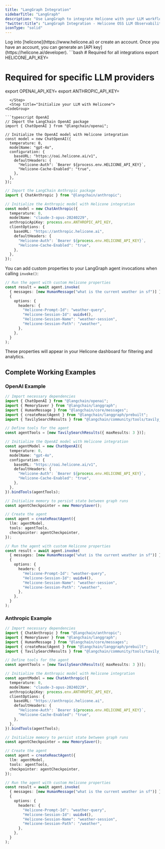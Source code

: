```yaml
---
title: "LangGraph Integration"
sidebarTitle: "LangGraph"
description: "Use LangGraph to integrate Helicone with your LLM workflows."
"twitter:title": "LangGraph Integration - Helicone OSS LLM Observability"
iconType: "solid"
---
```


<Steps title="LangGraph Integration">
  <Step title="Create an account + Generate an API Key">
    Log into [helicone](https://www.helicone.ai) or create an account. Once you have an account, you
    can generate an [API key](https://helicone.ai/developer).
  </Step>
  <Step title="Set required API keys as environment variables">
```bash
# Required for all integrations
export HELICONE_API_KEY=<your Helicone API key>

# Required for specific LLM providers

export OPENAI_API_KEY=<your OpenAI API key>
export ANTHROPIC_API_KEY=<your Anthropic API key>
```
  </Step>
  <Step title="Initialize your LLM with Helicone">
<CodeGroup>

```typescript OpenAI
// Import the LangChain OpenAI package
import { ChatOpenAI } from "@langchain/openai";

// Initialize the OpenAI model with Helicone integration
const model = new ChatOpenAI({
  temperature: 0,
  modelName: "gpt-4o",
  configuration: {
    baseURL: "https://oai.helicone.ai/v1",
    defaultHeaders: {
      "Helicone-Auth": `Bearer ${process.env.HELICONE_API_KEY}`,
      "Helicone-Cache-Enabled": "true",
    },
  },
});
```

```typescript Anthropic
// Import the LangChain Anthropic package
import { ChatAnthropic } from "@langchain/anthropic";

// Initialize the Anthropic model with Helicone integration
const model = new ChatAnthropic({
  temperature: 0,
  modelName: "claude-3-opus-20240229",
  anthropicApiKey: process.env.ANTHROPIC_API_KEY,
  clientOptions: {
    baseURL: "https://anthropic.helicone.ai",
    defaultHeaders: {
      "Helicone-Auth": `Bearer ${process.env.HELICONE_API_KEY}`,
      "Helicone-Cache-Enabled": "true",
    },
  },
});
```

</CodeGroup>
  </Step>
  <Step title="Add custom properties to your requests">
    
You can add custom properties to your LangGraph agent invocations when calling `invoke()`:

```typescript
// Run the agent with custom Helicone properties
const result = await agent.invoke(
  { messages: [new HumanMessage("what is the current weather in sf")] },
  {
    options: {
      headers: {
        "Helicone-Prompt-Id": "weather-query",
        "Helicone-Session-Id": uuidv4(),
        "Helicone-Session-Name": "weather-session",
        "Helicone-Session-Path": "/weather",
      },
    },
  }
);
```

These properties will appear in your Helicone dashboard for filtering and analytics.

  </Step>
</Steps>

## Complete Working Examples

### OpenAI Example

```typescript
// Import necessary dependencies
import { ChatOpenAI } from "@langchain/openai";
import { MemorySaver } from "@langchain/langgraph";
import { HumanMessage } from "@langchain/core/messages";
import { createReactAgent } from "@langchain/langgraph/prebuilt";
import { TavilySearchResults } from "@langchain/community/tools/tavily_search";

// Define tools for the agent
const agentTools = [new TavilySearchResults({ maxResults: 3 })];

// Initialize the OpenAI model with Helicone integration
const agentModel = new ChatOpenAI({
  temperature: 0,
  modelName: "gpt-4o",
  configuration: {
    baseURL: "https://oai.helicone.ai/v1",
    defaultHeaders: {
      "Helicone-Auth": `Bearer ${process.env.HELICONE_API_KEY}`,
      "Helicone-Cache-Enabled": "true",
    },
  },
}).bindTools(agentTools);

// Initialize memory to persist state between graph runs
const agentCheckpointer = new MemorySaver();

// Create the agent
const agent = createReactAgent({
  llm: agentModel,
  tools: agentTools,
  checkpointer: agentCheckpointer,
});

// Run the agent with custom Helicone properties
const result = await agent.invoke(
  { messages: [new HumanMessage("what is the current weather in sf")] },
  {
    options: {
      headers: {
        "Helicone-Prompt-Id": "weather-query",
        "Helicone-Session-Id": uuidv4(),
        "Helicone-Session-Name": "weather-session",
        "Helicone-Session-Path": "/weather",
      },
    },
  }
);
```

### Anthropic Example

```typescript
// Import necessary dependencies
import { ChatAnthropic } from "@langchain/anthropic";
import { MemorySaver } from "@langchain/langgraph";
import { HumanMessage } from "@langchain/core/messages";
import { createReactAgent } from "@langchain/langgraph/prebuilt";
import { TavilySearchResults } from "@langchain/community/tools/tavily_search";

// Define tools for the agent
const agentTools = [new TavilySearchResults({ maxResults: 3 })];

// Initialize the Anthropic model with Helicone integration
const agentModel = new ChatAnthropic({
  temperature: 0,
  modelName: "claude-3-opus-20240229",
  anthropicApiKey: process.env.ANTHROPIC_API_KEY,
  clientOptions: {
    baseURL: "https://anthropic.helicone.ai",
    defaultHeaders: {
      "Helicone-Auth": `Bearer ${process.env.HELICONE_API_KEY}`,
      "Helicone-Cache-Enabled": "true",
    },
  },
}).bindTools(agentTools);

// Initialize memory to persist state between graph runs
const agentCheckpointer = new MemorySaver();

// Create the agent
const agent = createReactAgent({
  llm: agentModel,
  tools: agentTools,
  checkpointer: agentCheckpointer,
});

// Run the agent with custom Helicone properties
const result = await agent.invoke(
  { messages: [new HumanMessage("what is the current weather in sf")] },
  {
    options: {
      headers: {
        "Helicone-Prompt-Id": "weather-query",
        "Helicone-Session-Id": uuidv4(),
        "Helicone-Session-Name": "weather-session",
        "Helicone-Session-Path": "/weather",
      },
    },
  }
);
```
